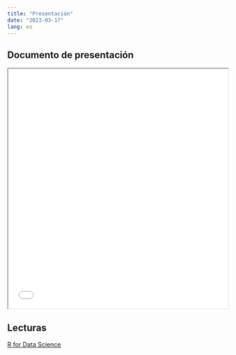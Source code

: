 ```yaml
---
title: "Presentación"
date: "2023-03-17"
lang: es
---
```


## Documento de presentación


<iframe src=/slides/01-clase1/01-clase1.html height="550" width=100% allowfullscreen="true">
</iframe> 



## Lecturas

[R for Data Science](https://es.r4ds.hadley.nz/introducci%C3%B3n.html)

